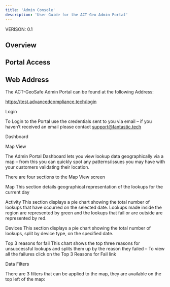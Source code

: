 ```yaml
---
title: 'Admin Console'
description: 'User Guide for the ACT-Geo Admin Portal'
---
```

 
VERISON: 0.1 

## Overview 

## Portal Access 

## Web Address 

The ACT-GeoSafe Admin Portal can be found at the following Address: 

https://test.advancedcompliance.tech/login 

Login 

To Login to the Portal use the credentials sent to you via email – if you haven’t received an email please contact support@fantastic.tech 

Dashboard 

Map View 

The Admin Portal Dashboard lets you view lookup data geographically via a map – from this you can quickly spot any patterns/issues you may have with your customers validating their location. 

There are four sections to the Map View screen 

Map 
This section details geographical representation of the lookups for the current day 
 
Activity 
This section displays a pie chart showing the total number of lookups that have occurred on the selected date.  Lookups made inside the region are represented by green and the lookups that fail or are outside are represented by red. 

Devices 
This section displays a pie chart showing the total number of lookups, split by device type, on the specified date. 

Top 3 reasons for fail 
This chart shows the top three reasons for unsuccessful lookups and splits them up by the reason they failed – To view all the failures click on the Top 3 Reasons for Fail link 

Data Filters  

There are 3 filters that can be applied to the map, they are available on the top left of the map: 